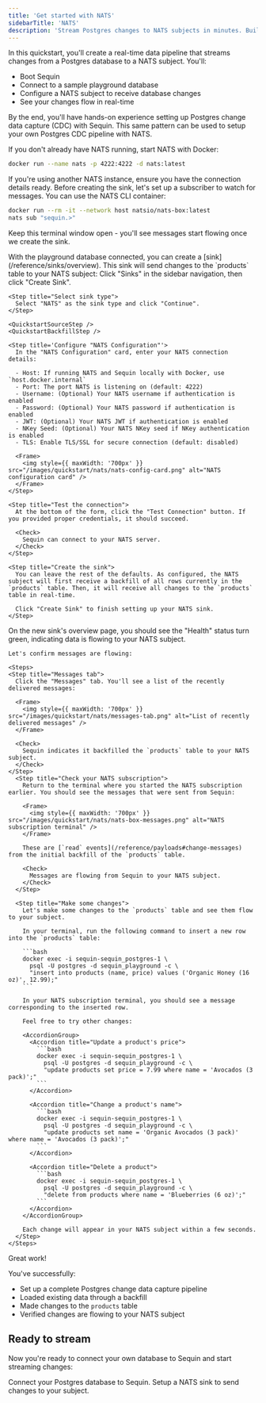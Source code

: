 ```yaml
---
title: 'Get started with NATS'
sidebarTitle: 'NATS'
description: 'Stream Postgres changes to NATS subjects in minutes. Build lightweight, high-performance real-time pipelines on top of your Postgres data with NATS.'
---
```



In this quickstart, you'll create a real-time data pipeline that streams changes from a Postgres database to a NATS subject. You'll:

- Boot Sequin
- Connect to a sample playground database 
- Configure a NATS subject to receive database changes
- See your changes flow in real-time

By the end, you'll have hands-on experience setting up Postgres change data capture (CDC) with Sequin. This same pattern can be used to setup your own Postgres CDC pipeline with NATS.

<Steps titleSize="h2">
 <Step title="Boot NATS" icon="database">
  If you don't already have NATS running, start NATS with Docker:

  ```bash
  docker run --name nats -p 4222:4222 -d nats:latest
  ```

  <Note>
    If you're using another NATS instance, ensure you have the connection details ready.
  </Note>
 </Step>

 <QuickstartInitialSteps />

 <Step title="Subscribe to NATS" icon="eye">
  Before creating the sink, let's set up a subscriber to watch for messages. You can use the NATS CLI container:

  ```bash
  docker run --rm -it --network host natsio/nats-box:latest
  nats sub "sequin.>"
  ```

  Keep this terminal window open - you'll see messages start flowing once we create the sink.
 </Step>

 <Step title="Create a NATS Sink" icon="database">
  With the playground database connected, you can create a [sink](/reference/sinks/overview). This sink will send changes to the `products` table to your NATS subject:

  <Steps>
    <Step title="Navigate to Sinks">
      Click "Sinks" in the sidebar navigation, then click "Create Sink".
    </Step>

    <Step title="Select sink type">
      Select "NATS" as the sink type and click "Continue".
    </Step>

    <QuickstartSourceStep />
    <QuickstartBackfillStep />

    <Step title='Configure "NATS Configuration"'>
      In the "NATS Configuration" card, enter your NATS connection details:

      - Host: If running NATS and Sequin locally with Docker, use `host.docker.internal`
      - Port: The port NATS is listening on (default: 4222)
      - Username: (Optional) Your NATS username if authentication is enabled
      - Password: (Optional) Your NATS password if authentication is enabled
      - JWT: (Optional) Your NATS JWT if authentication is enabled
      - NKey Seed: (Optional) Your NATS NKey seed if NKey authentication is enabled
      - TLS: Enable TLS/SSL for secure connection (default: disabled)

      <Frame>
        <img style={{ maxWidth: '700px' }} src="/images/quickstart/nats/nats-config-card.png" alt="NATS configuration card" />
      </Frame>
    </Step>

    <Step title="Test the connection">
      At the bottom of the form, click the "Test Connection" button. If you provided proper credentials, it should succeed.

      <Check>
        Sequin can connect to your NATS server.
      </Check>
    </Step>

    <Step title="Create the sink">
      You can leave the rest of the defaults. As configured, the NATS subject will first receive a backfill of all rows currently in the `products` table. Then, it will receive all changes to the `products` table in real-time.

      Click "Create Sink" to finish setting up your NATS sink.
    </Step>
  </Steps>
 </Step>

  <Step title="See changes flow to your NATS subject" icon="waveform-lines">
    On the new sink's overview page, you should see the "Health" status turn green, indicating data is flowing to your NATS subject.

    Let's confirm messages are flowing:

    <Steps>
    <Step title="Messages tab">
      Click the "Messages" tab. You'll see a list of the recently delivered messages:

      <Frame>
        <img style={{ maxWidth: '700px' }} src="/images/quickstart/nats/messages-tab.png" alt="List of recently delivered messages" />
      </Frame>

      <Check>
        Sequin indicates it backfilled the `products` table to your NATS subject.
      </Check>
    </Step>
      <Step title="Check your NATS subscription">
        Return to the terminal where you started the NATS subscription earlier. You should see the messages that were sent from Sequin:

        <Frame>
          <img style={{ maxWidth: '700px' }} src="/images/quickstart/nats/nats-box-messages.png" alt="NATS subscription terminal" />
        </Frame>

        These are [`read` events](/reference/payloads#change-messages) from the initial backfill of the `products` table.

        <Check>
          Messages are flowing from Sequin to your NATS subject.
        </Check>
      </Step>

      <Step title="Make some changes">
        Let's make some changes to the `products` table and see them flow to your subject.

        In your terminal, run the following command to insert a new row into the `products` table:

        ```bash
        docker exec -i sequin-sequin_postgres-1 \
          psql -U postgres -d sequin_playground -c \
          "insert into products (name, price) values ('Organic Honey (16 oz)', 12.99);"
        ```

        In your NATS subscription terminal, you should see a message corresponding to the inserted row.

        Feel free to try other changes:

        <AccordionGroup>
          <Accordion title="Update a product's price">
            ```bash
            docker exec -i sequin-sequin_postgres-1 \
              psql -U postgres -d sequin_playground -c \
              "update products set price = 7.99 where name = 'Avocados (3 pack)';"
            ```
          </Accordion>

          <Accordion title="Change a product's name">
            ```bash
            docker exec -i sequin-sequin_postgres-1 \
              psql -U postgres -d sequin_playground -c \
              "update products set name = 'Organic Avocados (3 pack)' where name = 'Avocados (3 pack)';"
            ```
          </Accordion>

          <Accordion title="Delete a product">
            ```bash
            docker exec -i sequin-sequin_postgres-1 \
              psql -U postgres -d sequin_playground -c \
              "delete from products where name = 'Blueberries (6 oz)';"
            ```
          </Accordion>
        </AccordionGroup>

        Each change will appear in your NATS subject within a few seconds.
      </Step>
    </Steps>
  </Step>
</Steps>

<Check>
  Great work!
</Check>

You've successfully:

- Set up a complete Postgres change data capture pipeline
- Loaded existing data through a backfill
- Made changes to the `products` table
- Verified changes are flowing to your NATS subject

## Ready to stream

Now you're ready to connect your own database to Sequin and start streaming changes:

<CardGroup cols={2}>
  <Card title="Guide: Connect Postgres" icon="elephant" href="/connect-postgres">
    Connect your Postgres database to Sequin.
  </Card>
  <Card title="Guide: Setting up a NATS sink" icon="database" href="/how-to/stream-postgres-to-nats">
    Setup a NATS sink to send changes to your subject.
  </Card>
</CardGroup>